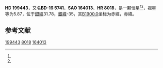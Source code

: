 {{Starbox begin
| name = HD 199443
}}
{{Starbox observe
| epoch = [[J2000.0|J2000.0]]
| constell = {{星座名待查}}<ref name=SIMBAD>{{cite web
 | url=http://simbad.u-strasbg.fr/simbad/sim-id?Ident=HR+8018
 | title=Pulsating variable Star
 | publisher=Centre de Données astronomiques de Strasbourg
 | work=SIMBAD
 | accessdate=2012-07-13
 | archive-date=2016-03-16
 | archive-url=https://web.archive.org/web/20160316174154/http://simbad.u-strasbg.fr/simbad/sim-id?Ident=HR+8018
 | dead-url=no
 }}</ref><ref name=DATA>{{cite web
 | url=http://vizier.u-strasbg.fr/viz-bin/VizieR-5?-out.add=.&-source=5050&-corr=PK=HR&-out.max=9999&HR=8018
 | title=VizieR Detailed Page
 | accessdate=2012-07-13
 | archive-date=2016-03-05
 | archive-url=https://web.archive.org/web/20160305075950/http://vizier.u-strasbg.fr/viz-bin/VizieR-5?-out.add=.&-source=5050&-corr=PK=HR&-out.max=9999&HR=8018
 | dead-url=no
 }}</ref>
| 星官 = 
| ra = {{RA|20|57|40.6}}<ref name=SIMBAD /><ref name=DATA />
| dec = {{DEC|-16|1|54}}<ref name=SIMBAD /><ref name=DATA />
| appmag_v = 5.87<ref name=SIMBAD /><ref name=DATA />
}}
{{Starbox character
| class = A2m<ref name=SIMBAD /><ref name=DATA />
| b-v = 0.18<ref name=SIMBAD /><ref name=DATA />
| u-b = 0.12<ref name=SIMBAD /><ref name=DATA />
| r-i = 0.06<ref name=SIMBAD /><ref name=DATA />
| variable = 
}}
{{Starbox astrometry
| radial_v = 0.12
| prop_mo_ra = -1
| parallax = 
| p_error = 
}}
{{Starbox catalog
| names =BD-16 5741，[[SAO星表|SAO]] 164013，[[HD星表|HD]] 199443，[[HR星表|HR]] 8018}}
{{Starbox reference |Simbad=HR+8018}}
{{Starbox end}}

'''HD 199443'''，又名'''BD-16 5741'''，'''SAO 164013'''、'''HR 8018'''，是一颗恒星<ref name=SIMBAD /><ref name=DATA />，视星等为5.87，位于[[銀道座標系|銀經]]31.78，[[銀道座標系|銀緯]]-35，其[[B1900.0|B1900.0]]坐标为赤經{{RA|20|52|4.8}}，赤緯{{DEC|-16|-35|59}}。

== 参考文献 ==
{{reflist}}

{{star-stub}}

[[Category:HD和HDE天體|199443]]
[[Category:HR天體|8018]]
[[Category:SAO天體|164013]]